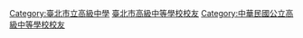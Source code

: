 {{Catnav|頁面分類|人物|校友|中等學校校友|臺灣中等學校校友|臺北市中等學校校友}}
[[Category:臺北市立高級中學|Category:臺北市立高級中學]]
[[Category:臺北市高級中等學校校友|]]
[[Category:中華民國公立高級中等學校校友|Category:中華民國公立高級中等學校校友]]